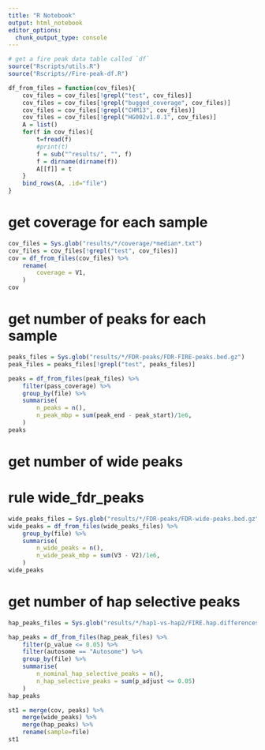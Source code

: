 ```yaml
---
title: "R Notebook"
output: html_notebook
editor_options: 
  chunk_output_type: console
---
```


```r
# get a fire peak data table called `df`
source("Rscripts/utils.R")
source("Rscripts//Fire-peak-df.R")
```

```r
df_from_files = function(cov_files){
    cov_files = cov_files[!grepl("test", cov_files)]
    cov_files = cov_files[!grepl("bugged_coverage", cov_files)]
    cov_files = cov_files[!grepl("CHM13", cov_files)]
    cov_files = cov_files[!grepl("HG002v1.0.1", cov_files)]
    A = list()
    for(f in cov_files){
        t=fread(f)
        #print(t)
        f = sub("^results/", "", f)
        f = dirname(dirname(f))
        A[[f]] = t
    }
    bind_rows(A, .id="file")
}
```

# get coverage for each sample
```r
cov_files = Sys.glob("results/*/coverage/*median*.txt") 
cov_files = cov_files[!grepl("test", cov_files)]
cov = df_from_files(cov_files) %>%
    rename(
        coverage = V1,
    )
cov
```

# get number of peaks for each sample
```r
peaks_files = Sys.glob("results/*/FDR-peaks/FDR-FIRE-peaks.bed.gz")
peak_files = peaks_files[!grepl("test", peaks_files)]

peaks = df_from_files(peak_files) %>%
    filter(pass_coverage) %>%
    group_by(file) %>% 
    summarise(
        n_peaks = n(),
        n_peak_mbp = sum(peak_end - peak_start)/1e6,
    )
peaks
```

# get number of wide peaks 
# rule wide_fdr_peaks
```r
wide_peaks_files = Sys.glob("results/*/FDR-peaks/FDR-wide-peaks.bed.gz")
wide_peaks = df_from_files(wide_peaks_files) %>%
    group_by(file) %>% 
    summarise(
        n_wide_peaks = n(),
        n_wide_peak_mbp = sum(V3 - V2)/1e6,
    )
wide_peaks
```

# get number of hap selective peaks
```r
hap_peaks_files = Sys.glob("results/*/hap1-vs-hap2/FIRE.hap.differences.bed")

hap_peaks = df_from_files(hap_peak_files) %>%
    filter(p_value <= 0.05) %>%
    filter(autosome == "Autosome") %>%
    group_by(file) %>% 
    summarise(
        n_nominal_hap_selective_peaks = n(),
        n_hap_selective_peaks = sum(p_adjust <= 0.05)
    )
hap_peaks
```



```r
st1 = merge(cov, peaks) %>%
    merge(wide_peaks) %>%
    merge(hap_peaks) %>%
    rename(sample=file)
st1
```